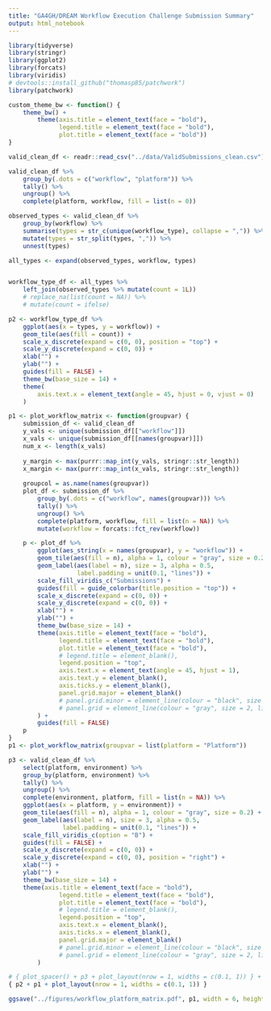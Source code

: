 ```yaml
---
title: "GA4GH/DREAM Workflow Execution Challenge Submission Summary"
output: html_notebook
---
```



```r
library(tidyverse)
library(stringr)
library(ggplot2)
library(forcats)
library(viridis)
# devtools::install_github("thomasp85/patchwork")
library(patchwork)

custom_theme_bw <- function() {
    theme_bw() +
        theme(axis.title = element_text(face = "bold"),
              legend.title = element_text(face = "bold"),
              plot.title = element_text(face = "bold"))
}
```

```r
valid_clean_df <- readr::read_csv("../data/ValidSubmissions_clean.csv")
```

```r
valid_clean_df %>% 
    group_by(.dots = c("workflow", "platform")) %>% 
    tally() %>% 
    ungroup() %>% 
    complete(platform, workflow, fill = list(n = 0))
```


```r
observed_types <- valid_clean_df %>% 
    group_by(workflow) %>% 
    summarise(types = str_c(unique(workflow_type), collapse = ",")) %>% 
    mutate(types = str_split(types, ",")) %>% 
    unnest(types)

all_types <- expand(observed_types, workflow, types)


workflow_type_df <- all_types %>% 
    left_join(observed_types %>% mutate(count = 1L)) 
    # replace_na(list(count = NA)) %>% 
    # mutate(count = ifelse)

p2 <- workflow_type_df %>% 
    ggplot(aes(x = types, y = workflow)) +
    geom_tile(aes(fill = count)) +
    scale_x_discrete(expand = c(0, 0), position = "top") +
    scale_y_discrete(expand = c(0, 0)) +
    xlab("") +
    ylab("") +
    guides(fill = FALSE) +
    theme_bw(base_size = 14) +
    theme(
        axis.text.x = element_text(angle = 45, hjust = 0, vjust = 0)
    )

p1 <- plot_workflow_matrix <- function(groupvar) {
    submission_df <- valid_clean_df
    y_vals <- unique(submission_df[["workflow"]])
    x_vals <- unique(submission_df[[names(groupvar)]])
    num_x <- length(x_vals)
    
    y_margin <- max(purrr::map_int(y_vals, stringr::str_length))
    x_margin <- max(purrr::map_int(x_vals, stringr::str_length))
    
    groupcol = as.name(names(groupvar))
    plot_df <- submission_df %>% 
        group_by(.dots = c("workflow", names(groupvar))) %>% 
        tally() %>% 
        ungroup() %>% 
        complete(platform, workflow, fill = list(n = NA)) %>%
        mutate(workflow = forcats::fct_rev(workflow))

    p <- plot_df %>% 
        ggplot(aes_string(x = names(groupvar), y = "workflow")) +
        geom_tile(aes(fill = n), alpha = 1, colour = "gray", size = 0.2) +
        geom_label(aes(label = n), size = 3, alpha = 0.5, 
                   label.padding = unit(0.1, "lines")) +
        scale_fill_viridis_c("Submissions") +
        guides(fill = guide_colorbar(title.position = "top")) +
        scale_x_discrete(expand = c(0, 0)) +
        scale_y_discrete(expand = c(0, 0)) +
        xlab("") +
        ylab("") +
        theme_bw(base_size = 14) +
        theme(axis.title = element_text(face = "bold"),
              legend.title = element_text(face = "bold"),
              plot.title = element_text(face = "bold"),
              # legend.title = element_blank(),
              legend.position = "top",
              axis.text.x = element_text(angle = 45, hjust = 1),
              axis.text.y = element_blank(),
              axis.ticks.y = element_blank(),
              panel.grid.major = element_blank()
              # panel.grid.minor = element_line(colour = "black", size = 1, linetype = 1)
              # panel.grid = element_line(colour = "gray", size = 2, linetype = 1)
        ) +
        guides(fill = FALSE)
    p
}
p1 <- plot_workflow_matrix(groupvar = list(platform = "Platform"))

p3 <- valid_clean_df %>% 
    select(platform, environment) %>% 
    group_by(platform, environment) %>% 
    tally() %>% 
    ungroup() %>% 
    complete(environment, platform, fill = list(n = NA)) %>%
    ggplot(aes(x = platform, y = environment)) +
    geom_tile(aes(fill = n), alpha = 1, colour = "gray", size = 0.2) +
    geom_label(aes(label = n), size = 3, alpha = 0.5, 
               label.padding = unit(0.1, "lines")) +
    scale_fill_viridis_c(option = "B") +
    guides(fill = FALSE) +
    scale_x_discrete(expand = c(0, 0)) +
    scale_y_discrete(expand = c(0, 0), position = "right") +
    xlab("") +
    ylab("") +
    theme_bw(base_size = 14) +
    theme(axis.title = element_text(face = "bold"),
              legend.title = element_text(face = "bold"),
              plot.title = element_text(face = "bold"),
              # legend.title = element_blank(),
              legend.position = "top",
              axis.text.x = element_blank(),
              axis.ticks.x = element_blank(),
              panel.grid.major = element_blank()
              # panel.grid.minor = element_line(colour = "black", size = 1, linetype = 1),
              # panel.grid = element_line(colour = "gray", size = 2, linetype = 1)
        )

# { plot_spacer() + p3 + plot_layout(nrow = 1, widths = c(0.1, 1)) } +
{ p2 + p1 + plot_layout(nrow = 1, widths = c(0.1, 1)) }

ggsave("../figures/workflow_platform_matrix.pdf", p1, width = 6, height = 3.5, units = "in")
```







